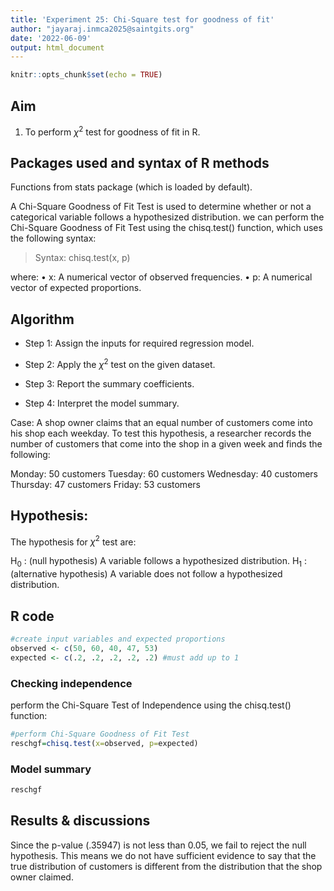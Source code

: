 ---
title: 'Experiment 25: Chi-Square test for goodness of fit'
author: "jayaraj.inmca2025@saintgits.org"
date: '2022-06-09'
output: html_document
---

```{r setup, include=FALSE}
knitr::opts_chunk$set(echo = TRUE)
```

## Aim

1. To perform $\chi^2$ test for goodness of fit in R.

## Packages used and syntax of R methods

Functions from stats package (which is loaded by default).

A Chi-Square Goodness of Fit Test is used to determine whether or not a categorical variable follows a hypothesized distribution. we can perform the Chi-Square Goodness of Fit Test using the chisq.test() function, which uses the following syntax:

>Syntax: chisq.test(x, p)

where:
 • x: A numerical vector of observed frequencies.
 • p: A numerical vector of expected proportions.
 
## Algorithm

* Step 1: Assign the inputs for required regression model.

* Step 2: Apply the $\chi^2$ test on the given dataset.

* Step 3: Report the summary coefficients.

* Step 4: Interpret the model summary.

Case: A shop owner claims that an equal number of customers come into his shop each weekday. To test this hypothesis, a researcher records the number of customers that come into the shop in a given week and finds the following:

Monday: 50 customers Tuesday: 60 customers Wednesday: 40 customers Thursday: 47 customers Friday: 53 customers

## Hypothesis:

The hypothesis for $\chi^2$ test are:

H~0~ : (null hypothesis) A variable follows a hypothesized distribution.
H~1~ : (alternative hypothesis) A variable does not follow a hypothesized distribution.

## R code

```{r}
#create input variables and expected proportions
observed <- c(50, 60, 40, 47, 53)
expected <- c(.2, .2, .2, .2, .2) #must add up to 1
```

### Checking independence

perform the Chi-Square Test of Independence using the chisq.test() function:
```{r}
#perform Chi-Square Goodness of Fit Test
reschgf=chisq.test(x=observed, p=expected)
```

### Model summary

```{r}
reschgf
```

## Results & discussions

Since the p-value (.35947) is not less than 0.05, we fail to reject the null hypothesis. This means we do not have sufficient evidence to say that the true distribution of customers is different from the distribution that the shop owner claimed.